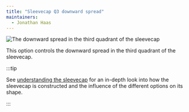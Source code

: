 ```yaml
---
title: "Sleevecap Q3 downward spread"
maintainers:
  - Jonathan Haas
---
```


![The downward spread in the third quadrant of the sleevecap](./sleevecapq3spread2.svg)

This option controls the downward spread in the third quadrant of the sleevecap.

:::tip


See [understanding the sleevecap](/docs/designs/brian/options#understanding-the-sleevecap) for an in-depth
look into how the sleevecap is constructed and the influence of the different options on its shape.

:::




